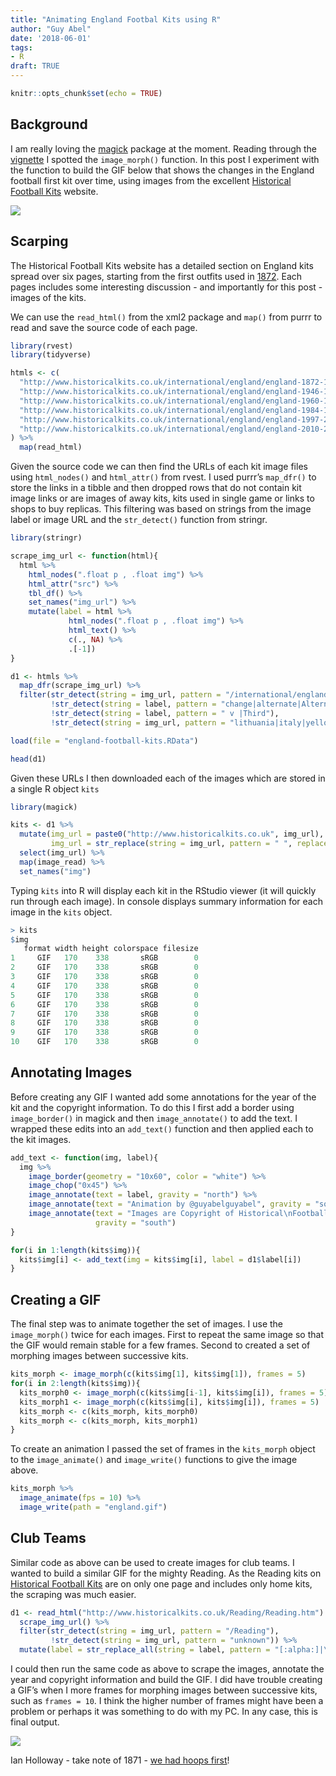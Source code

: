 ```yaml
---
title: "Animating England Footbal Kits using R"
author: "Guy Abel"
date: '2018-06-01'
tags:
- R
draft: TRUE
---
```


```r
knitr::opts_chunk$set(echo = TRUE)
```

## Background

I am really loving the [magick](https://cran.r-project.org/web/packages/magick/) package at the moment. Reading through the [vignette](https://cran.r-project.org/web/packages/magick/vignettes/intro.html) I spotted the `image_morph()` function. In this post I experiment with the function to build the GIF below that shows the changes in the England football first kit over time, using images from the excellent [Historical Football Kits](http://www.historicalkits.co.uk/) website.

![ ](/img/abel-england.gif)

## Scarping

The Historical Football Kits website has a detailed section on England kits spread over six pages, starting from the first outfits used in [1872](http://www.historicalkits.co.uk/international/england/england-1872-1939.html). Each pages includes some interesting discussion - and importantly for this post - images of the kits.

We can use the `read_html()` from the xml2 package and `map()` from purrr to read and save the source code of each page.
```r
library(rvest)
library(tidyverse)

htmls <- c( 
  "http://www.historicalkits.co.uk/international/england/england-1872-1939.html",
  "http://www.historicalkits.co.uk/international/england/england-1946-1960.html",
  "http://www.historicalkits.co.uk/international/england/england-1960-1983.html",
  "http://www.historicalkits.co.uk/international/england/england-1984-1997.html",
  "http://www.historicalkits.co.uk/international/england/england-1997-2010.html",
  "http://www.historicalkits.co.uk/international/england/england-2010-2019.html"
) %>%
  map(read_html)
```

Given the source code we can then find the URLs of each kit image files using `html_nodes()` and `html_attr()` from rvest. I used purrr's `map_dfr()` to store the links in a tibble and then dropped rows that do not contain kit image links or are images of away kits, kits used in single game or links to shops to buy replicas. This filtering was based on strings from the image label or image URL and the `str_detect()` function from stringr.

```r
library(stringr)

scrape_img_url <- function(html){
  html %>%
    html_nodes(".float p , .float img") %>%
    html_attr("src") %>%
    tbl_df() %>%
    set_names("img_url") %>%
    mutate(label = html %>% 
             html_nodes(".float p , .float img") %>%
             html_text() %>%
             c(., NA) %>%
             .[-1])
}

d1 <- htmls %>% 
  map_dfr(scrape_img_url) %>%
  filter(str_detect(string = img_url, pattern = "/international/england"),
         !str_detect(string = label, pattern = "change|alternate|Alternate|Change"),
         !str_detect(string = label, pattern = " v |Third"),
         !str_detect(string = img_url, pattern = "lithuania|italy|yellow|red"))
```

```r
load(file = "england-football-kits.RData")
```

```r
head(d1)
```

Given these URLs I then downloaded each of the images which are stored in a single R object `kits`

```r
library(magick)

kits <- d1 %>%
  mutate(img_url = paste0("http://www.historicalkits.co.uk", img_url),
         img_url = str_replace(string = img_url, pattern = " ", replacement = "%20")) %>%
  select(img_url) %>%
  map(image_read) %>%
  set_names("img")
```

Typing `kits` into R will display each kit in the RStudio viewer (it will quickly run through each image). In console displays summary information for each image in the `kits` object.

```r
> kits
$img
   format width height colorspace filesize
1     GIF   170    338       sRGB        0
2     GIF   170    338       sRGB        0
3     GIF   170    338       sRGB        0
4     GIF   170    338       sRGB        0
5     GIF   170    338       sRGB        0
6     GIF   170    338       sRGB        0
7     GIF   170    338       sRGB        0
8     GIF   170    338       sRGB        0
9     GIF   170    338       sRGB        0
10    GIF   170    338       sRGB        0

```

## Annotating Images

Before creating any GIF I wanted add some annotations for the year of the kit and the copyright information. To do this I first add a border using `image_border()` in magick and then `image_annotate()` to add the text. I wrapped these edits into an `add_text()` function and then applied each to the kit images.

```r
add_text <- function(img, label){
  img %>%
    image_border(geometry = "10x60", color = "white") %>%
    image_chop("0x45") %>%
    image_annotate(text = label, gravity = "north") %>%
    image_annotate(text = "Animation by @guyabelguyabel", gravity = "south", location = "+0+45") %>%
    image_annotate(text = "Images are Copyright of Historical\nFootball Kits and reproduced by\nkind permission.",
                   gravity = "south")
}

for(i in 1:length(kits$img)){
  kits$img[i] <- add_text(img = kits$img[i], label = d1$label[i])
}
```

## Creating a GIF

The final step was to animate together the set of images. I use the `image_morph()` twice for each images. First to repeat the same image so that the GIF would remain stable for a few frames. Second to created a set of morphing images between successive kits. 

```r
kits_morph <- image_morph(c(kits$img[1], kits$img[1]), frames = 5)
for(i in 2:length(kits$img)){
  kits_morph0 <- image_morph(c(kits$img[i-1], kits$img[i]), frames = 5)
  kits_morph1 <- image_morph(c(kits$img[i], kits$img[i]), frames = 5)
  kits_morph <- c(kits_morph, kits_morph0)
  kits_morph <- c(kits_morph, kits_morph1)
}
```

To create an animation I passed the set of frames in the `kits_morph` object to the `image_animate()` and `image_write()` functions to give the image above. 

```r
kits_morph %>%
  image_animate(fps = 10) %>%
  image_write(path = "england.gif")
```

## Club Teams

Similar code as above can be used to create images for club teams. I wanted to build a similar GIF for the mighty Reading. As the Reading kits on [Historical Football Kits](http://www.historicalkits.co.uk/Reading/Reading.htm) are on only one page and includes only home kits, the scraping was much easier.

```r
d1 <- read_html("http://www.historicalkits.co.uk/Reading/Reading.htm") %>%
  scrape_img_url() %>%
  filter(str_detect(string = img_url, pattern = "/Reading"),
         !str_detect(string = img_url, pattern = "unknown")) %>%
  mutate(label = str_replace_all(string = label, pattern = "[:alpha:]|\\s", replacement = ""))
```

I could then run the same code as above to scrape the images, annotate the year and copyright information and build the GIF. I did have trouble creating a GIF's when I more frames for morphing images between successive kits, such as `frames = 10`. I think the higher number of frames might have been a problem or perhaps it was something to do with my PC. In any case, this is final output. 

![ ](/img/abel-reading.gif)

Ian Holloway - take note of 1871 - [we had hoops first](https://www.getreading.co.uk/news/reading-berkshire-news/sky-sports-pundit-ian-holloway-12023342)!
